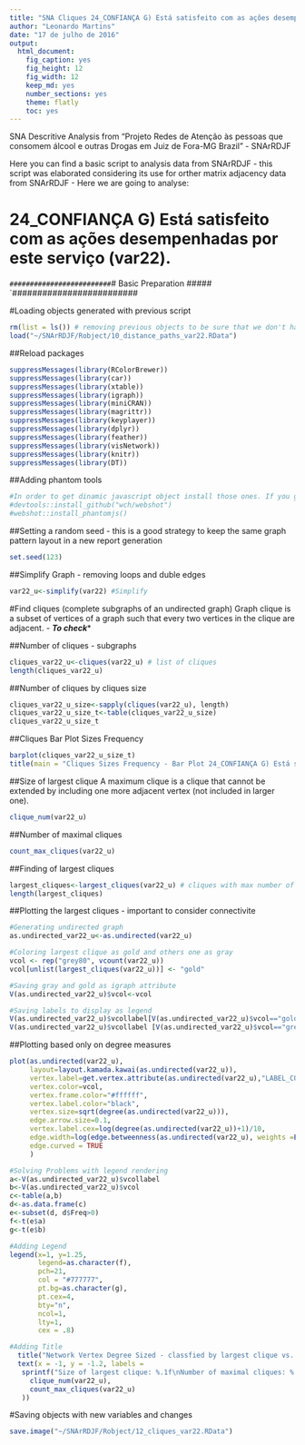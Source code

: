 ```yaml
---
title: "SNA Cliques 24_CONFIANÇA G) Está satisfeito com as ações desempenhadas por este serviço (var22)."
author: "Leonardo Martins"
date: "17 de julho de 2016"
output: 
  html_document: 
    fig_caption: yes
    fig_height: 12
    fig_width: 12
    keep_md: yes
    number_sections: yes
    theme: flatly
    toc: yes
---
```

SNA Descritive Analysis from "Projeto Redes de Atenção às pessoas que consomem álcool e outras Drogas em Juiz de Fora-MG   Brazil"  - SNArRDJF

Here you can find a basic script to analysis data from SNArRDJF - this script was elaborated considering its use for orther matrix adjacency data from SNArRDJF - Here we are going to analyse:

# 24_CONFIANÇA G) Está satisfeito com as ações desempenhadas por este serviço (var22).

`#########################
`# Basic Preparation #####
`#########################

#Loading objects generated with previous script 
```r
rm(list = ls()) # removing previous objects to be sure that we don't have objects conflicts name
load("~/SNArRDJF/Robject/10_distance_paths_var22.RData")
```
##Reload packages
```r
suppressMessages(library(RColorBrewer))
suppressMessages(library(car))
suppressMessages(library(xtable))
suppressMessages(library(igraph))
suppressMessages(library(miniCRAN))
suppressMessages(library(magrittr))
suppressMessages(library(keyplayer))
suppressMessages(library(dplyr))
suppressMessages(library(feather))
suppressMessages(library(visNetwork))
suppressMessages(library(knitr))
suppressMessages(library(DT))
```
##Adding phantom tools
```r
#In order to get dinamic javascript object install those ones. If you get problems installing go to Stackoverflow.com and type your error to discover what to do. In some cases the libraries need to be intalled in outside R libs.
#devtools::install_github("wch/webshot")
#webshot::install_phantomjs()
```
##Setting a random seed - this is a good strategy to keep the same graph pattern layout in a new report generation
```r
set.seed(123)
```

##Simplify Graph - removing loops and duble edges 
```r
var22_u<-simplify(var22) #Simplify
```

#Find cliques (complete subgraphs of an undirected graph)
Graph clique is a subset of vertices of a graph such that every two vertices in the clique are adjacent. - ***To check****

##Number of cliques - subgraphs
```r
cliques_var22_u<-cliques(var22_u) # list of cliques 
length(cliques_var22_u)
```
##Number of cliques by cliques size
```r
cliques_var22_u_size<-sapply(cliques(var22_u), length) 
cliques_var22_u_size_t<-table(cliques_var22_u_size)
cliques_var22_u_size_t
```

##Cliques Bar Plot Sizes Frequency
```r
barplot(cliques_var22_u_size_t)
title(main = "Cliques Sizes Frequency - Bar Plot 24_CONFIANÇA G) Está satisfeito com as ações desempenhadas por este serviço (var22).", font.main = 4)
```

##Size of largest clique 
A maximum clique is a clique that cannot be extended by including one more adjacent vertex (not included in larger one). 
```r
clique_num(var22_u)
```
##Number of maximal cliques
```r
count_max_cliques(var22_u)
```
##Finding of largest cliques
```r
largest_cliques<-largest_cliques(var22_u) # cliques with max number of nodes
length(largest_cliques)
```

##Plotting the largest cliques - important to consider connectivite 
```r
#Generating undirected graph
as.undirected_var22_u<-as.undirected(var22_u)

#Coloring largest clique as gold and others one as gray
vcol <- rep("grey80", vcount(var22_u))
vcol[unlist(largest_cliques(var22_u))] <- "gold"

#Saving gray and gold as igraph attribute
V(as.undirected_var22_u)$vcol<-vcol

#Saving labels to display as legend
V(as.undirected_var22_u)$vcollabel[V(as.undirected_var22_u)$vcol=="gold"]<-"Largets Clique"
V(as.undirected_var22_u)$vcollabel [V(as.undirected_var22_u)$vcol=="grey80"]<-"Others"
```

##Plotting based only on degree measures 
```r
plot(as.undirected(var22_u), 
     layout=layout.kamada.kawai(as.undirected(var22_u)), 
     vertex.label=get.vertex.attribute(as.undirected(var22_u),"LABEL_COR"),
     vertex.color=vcol,
     vertex.frame.color="#ffffff",
     vertex.label.color="black",
     vertex.size=sqrt(degree(as.undirected(var22_u))),
     edge.arrow.size=0.1,
     vertex.label.cex=log(degree(as.undirected(var22_u))+1)/10,
     edge.width=log(edge.betweenness(as.undirected(var22_u), weights =E(as.undirected(var22_u))$var22))/50,
     edge.curved = TRUE
     )

#Solving Problems with legend rendering 
a<-V(as.undirected_var22_u)$vcollabel
b<-V(as.undirected_var22_u)$vcol
c<-table(a,b)
d<-as.data.frame(c)
e<-subset(d, d$Freq>0)
f<-t(e$a)
g<-t(e$b)

#Adding Legend
legend(x=1, y=1.25,
       legend=as.character(f),
       pch=21,
       col = "#777777", 
       pt.bg=as.character(g),
       pt.cex=4,
       bty="n", 
       ncol=1,
       lty=1,
       cex = .8)

#Adding Title
  title("Network Vertex Degree Sized - classfied by largest clique vs. others", sub = "Source: from authors ")
  text(x = -1, y = -1.2, labels = 
   sprintf("Size of largest clique: %.1f\nNumber of maximal cliques: %.1f",
     clique_num(var22_u), 
     count_max_cliques(var22_u)
   ))
```

#Saving objects with new variables and changes
```r
save.image("~/SNArRDJF/Robject/12_cliques_var22.RData") 
```


